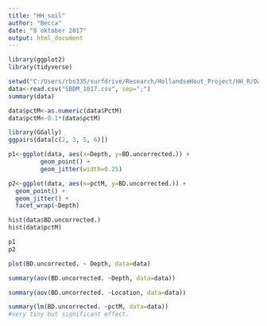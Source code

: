 ```yaml
---
title: "HH_soil"
author: "Becca"
date: "8 oktober 2017"
output: html_document
---
```


```r
library(ggplot2)
library(tidyverse)

setwd("C:/Users/rbs335/surfdrive/Research/HollandseHout_Project/HH_R/Data")
data<-read.csv("SBDM_1017.csv", sep=";")
summary(data)

data$pctM<-as.numeric(data$PctM)
data$pctM<-0.1*(data$pctM)
```


```r
library(GGally)
ggpairs(data[c(2, 3, 5, 6)])
```


```r
p1<-ggplot(data, aes(x=Depth, y=BD.uncorrected.)) +
         geom_point() +
         geom_jitter(width=0.25)

p2<-ggplot(data, aes(x=pctM, y=BD.uncorrected.)) +
  geom_point() +
  geom_jitter() +
  facet_wrap(~Depth)

hist(data$BD.uncorrected.)
hist(data$pctM)

p1
p2
```
```r
plot(BD.uncorrected. ~ Depth, data=data)

summary(aov(BD.uncorrected. ~Depth, data=data))

summary(aov(BD.uncorrected. ~Location, data=data))

summary(lm(BD.uncorrected. ~pctM, data=data))
#very tiny but significant effect.
```  







